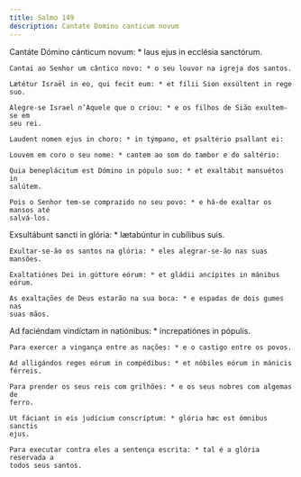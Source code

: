```yaml
---
title: Salmo 149
description: Cantate Domino canticum novum
---
```


<div class="side-by-side not-content">

Cantáte Dómino cánticum novum: \* laus ejus in ecclésia sanctórum.

    Cantai ao Senhor um cântico novo: * o seu louvor na igreja dos santos.

    Lætétur Israël in eo, qui fecit eum: * et fílii Sion exsúltent in rege suo.

    Alegre-se Israel n’Aquele que o criou: * e os filhos de Sião exultem-se em
    seu rei.

    Laudent nomen ejus in choro: * in týmpano, et psaltério psallant ei:

    Louvem em coro o seu nome: * cantem ao som do tambor e do saltério:

    Quia beneplácitum est Dómino in pópulo suo: * et exaltábit mansuétos in
    salútem.

    Pois o Senhor tem-se comprazido no seu povo: * e há-de exaltar os mansos até
    salvá-los.

Exsultábunt sancti in glória: \* lætabúntur in cubílibus suis.

    Exultar-se-ão os santos na glória: * eles alegrar-se-ão nas suas mansões.

    Exaltatiónes Dei in gútture eórum: * et gládii ancípites in mánibus eórum.

    As exaltações de Deus estarão na sua boca: * e espadas de dois gumes nas
    suas mãos.

Ad faciéndam vindíctam in natiónibus: \* increpatiónes in pópulis.

    Para exercer a vingança entre as nações: * e o castigo entre os povos.

    Ad alligándos reges eórum in compédibus: * et nóbiles eórum in mánicis
    férreis.

    Para prender os seus reis com grilhões: * e os seus nobres com algemas de
    ferro.

    Ut fáciant in eis judícium conscríptum: * glória hæc est ómnibus sanctis
    ejus.

    Para executar contra eles a sentença escrita: * tal é a glória reservada a
    todos seus santos.

</div>
